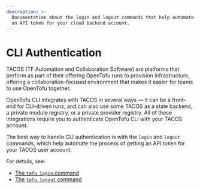 ```yaml
---
description: >-
  Documentation about the login and logout commands that help automate getting
  an API token for your cloud backend account.
---
```


# CLI Authentication

TACOS (TF Automation and Collaboration Software) are platforms that perform as part of their
offering OpenTofu runs to provision infrastructure, offering a collaboration-focused
environment that makes it easier for teams to use OpenTofu together.

OpenTofu CLI integrates with TACOS in several ways — it can be a
front-end for CLI-driven runs, and can also use some TACOS as a state backend, a private module
registry, or a private provider registry. All of these integrations require you to authenticate OpenTofu CLI
with your TACOS account.

The best way to handle CLI authentication is with the `login` and `logout`
commands, which help automate the process of getting an API token for your
TACOS user account.

For details, see:

- [The `tofu login` command](../commands/login.mdx)
- [The `tofu logout` command](../commands/logout.mdx)
